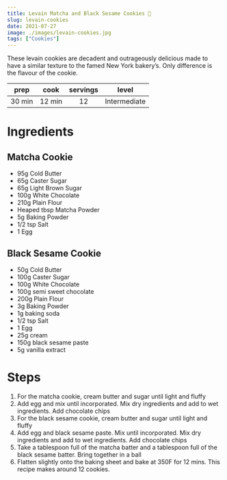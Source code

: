 ```yaml
---
title: Levain Matcha and Black Sesame Cookies 🍪
slug: levain-cookies
date: 2021-07-27
image: ./images/levain-cookies.jpg
tags: ["Cookies"]
---
```


<StyledParagraph>These levain cookies are decadent and outrageously delicious made to have a similar texture to the famed New York bakery’s. Only difference is the flavour of the cookie.</StyledParagraph>

| prep | cook | servings | level |
| :--: | :--: | :------: | :---: |
| 30 min | 12 min |  12   | Intermediate  |

# Ingredients

## Matcha Cookie
- <ListItem>95g Cold Butter</ListItem>
- <ListItem>65g Caster Sugar</ListItem>
- <ListItem>65g Light Brown Sugar</ListItem>
- <ListItem>100g White Chocolate</ListItem>
- <ListItem>210g Plain Flour</ListItem>
- <ListItem>Heaped tbsp Matcha Powder</ListItem>
- <ListItem>5g Baking Powder</ListItem>
- <ListItem>1/2 tsp Salt</ListItem>
- <ListItem>1 Egg</ListItem>

## Black Sesame Cookie
- <ListItem>50g Cold Butter</ListItem>
- <ListItem>100g Caster Sugar</ListItem>
- <ListItem>100g White Chocolate</ListItem>
- <ListItem>100g semi sweet chocolate</ListItem>
- <ListItem>200g Plain Flour</ListItem>
- <ListItem>3g Baking Powder</ListItem>
- <ListItem>1g baking soda</ListItem>
- <ListItem>1/2 tsp Salt</ListItem>
- <ListItem>1 Egg</ListItem>
- <ListItem>25g cream</ListItem>
- <ListItem>150g black sesame paste</ListItem>
- <ListItem>5g vanilla extract</ListItem>

# Steps

1. For the matcha cookie, cream butter and sugar until light and fluffy
2. Add egg and mix until incorporated. Mix dry ingredients and add to wet ingredients. Add chocolate chips
3. For the black sesame cookie, cream butter and sugar until light and fluffy
4. Add egg and black sesame paste. Mix until incorporated. Mix dry ingredients and add to wet ingredients. Add chocolate chips
5. Take a tablespoon full of the matcha batter and a tablespoon full of the black sesame batter. Bring together in a ball
6. Flatten slightly onto the baking sheet and bake at 350F for 12 mins. This recipe makes around 12 cookies.
